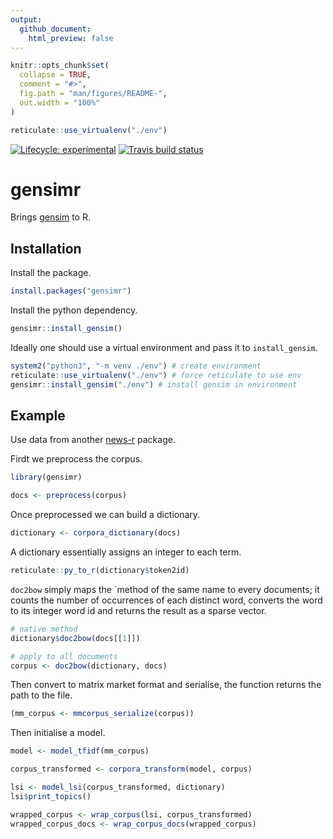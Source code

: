 ```yaml
---
output: 
  github_document:
    html_preview: false
---
```


<!-- README.md is generated from README.Rmd. Please edit that file -->

```r
knitr::opts_chunk$set(
  collapse = TRUE,
  comment = "#>",
  fig.path = "man/figures/README-",
  out.width = "100%"
)

reticulate::use_virtualenv("./env")
```

<!-- badges: start -->
[![Lifecycle: experimental](https://img.shields.io/badge/lifecycle-experimental-orange.svg)](https://www.tidyverse.org/lifecycle/#experimental)
[![Travis build status](https://travis-ci.org/news-r/gensimr.svg?branch=master)](https://travis-ci.org/news-r/gensimr)
<!-- badges: end -->

# gensimr

Brings [gensim](https://radimrehurek.com/gensim) to R.

## Installation

Install the package.

```r
install.packages("gensimr")
```

Install the python dependency. 

```r
gensimr::install_gensim()
```

Ideally one should use a virtual environment and pass it to `install_gensim`.

```r
system2("python3", "-m venv ./env") # create environment
reticulate::use_virtualenv("./env") # force reticulate to use env
gensimr::install_gensim("./env") # install gensim in environment
```

## Example

Use data from another [news-r](https://news-r.org) package.

Firdt we preprocess the corpus.

```r
library(gensimr)

docs <- preprocess(corpus)
```

Once preprocessed we can build a dictionary.

```r
dictionary <- corpora_dictionary(docs)
```

A dictionary essentially assigns an integer to each term.

```r
reticulate::py_to_r(dictionary$token2id)
```

`doc2bow` simply maps the `method of the same name to every documents; it counts the number of occurrences of each distinct word, converts the word to its integer word id and returns the result as a sparse vector. 

```r
# native method
dictionary$doc2bow(docs[[1]])

# apply to all documents
corpus <- doc2bow(dictionary, docs)
```

Then convert to matrix market format and serialise, the function returns the path to the file.

```r
(mm_corpus <- mmcorpus_serialize(corpus))
```

Then initialise a model.

```r
model <- model_tfidf(mm_corpus)
```

```r
corpus_transformed <- corpora_transform(model, corpus)
```

```r
lsi <- model_lsi(corpus_transformed, dictionary)
lsi$print_topics()

wrapped_corpus <- wrap_corpus(lsi, corpus_transformed)
wrapped_corpus_docs <- wrap_corpus_docs(wrapped_corpus)
```